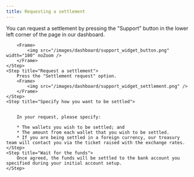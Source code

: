 ```yaml
---
title: Requesting a settlement
---
```


<Steps>
    <Step title="Open the support widget">
        You can request a settlement by pressing the "Support" button in the lower left corner of the page in our dashboard.

        <Frame>
            <img src="/images/dashboard/support_widget_button.png" width="100" noZoom />
        </Frame>
    </Step>
    <Step title="Request a settlement">
        Press the "Settlement request" option.
        <Frame>
            <img src="/images/dashboard/support_widget_settlement.png" />
        </Frame>
    </Step>
    <Step title="Specify how you want to be settled">


        In your request, please specify:

        * The wallets you wish to be settled; and
        * The amount from each wallet that you wish to be settled.
        * If you are being settled in a foreign currency, our treasury team will contact you via the ticket raised with the exchange rates.
    </Step>
    <Step title="Wait for the funds">
        Once agreed, the funds will be settled to the bank account you specified during your initial account setup.
    </Step>
</Steps>